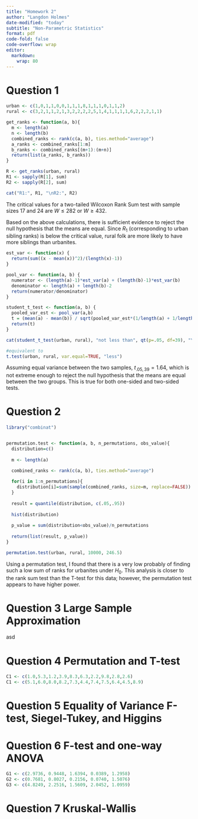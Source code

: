 ```yaml
---
title: "Homework 2"
author: "Langdon Holmes"
date-modified: "today"
subtitle: "Non-Parametric Statistics"
format: pdf
code-fold: false
code-overflow: wrap
editor: 
  markdown: 
    wrap: 80
---
```


# Question 1

```r
urban <- c(1,0,1,1,0,0,1,1,1,8,1,1,1,0,1,1,2)
rural <- c(3,2,1,1,2,1,3,2,2,2,2,5,1,4,1,1,1,1,6,2,2,2,1,1)

get_ranks <- function(a, b){
  m <- length(a)
  n <- length(b)
  combined_ranks <- rank(c(a, b), ties.method="average")
  a_ranks <- combined_ranks[1:m]
  b_ranks <- combined_ranks[(m+1):(m+n)]
  return(list(a_ranks, b_ranks))
}

R <- get_ranks(urban, rural)
R1 <- sapply(R[1], sum)
R2 <- sapply(R[2], sum)

cat("R1:", R1, "\nR2:", R2)
```

The critical values for a two-tailed Wilcoxon Rank Sum test with sample sizes 17
and 24 are $W \leq 282$ or $W \geq 432$.

Based on the above calculations, there is sufficient evidence to reject the null
hypothesis that the means are equal. Since $R_1$ (corresponding to urban sibling
ranks) is below the critical value, rural folk are more likely to have more
siblings than urbanites.

```r
est_var <- function(x) {
  return(sum((x - mean(x))^2)/(length(x)-1))
}

pool_var <- function(a, b) {
  numerator <- (length(a)-1)*est_var(a) + (length(b)-1)*est_var(b)
  denominator <- length(a) + length(b)-2
  return(numerator/denominator)
}

student_t_test <- function(a, b) {
  pooled_var_est <- pool_var(a,b)
  t = (mean(a) - mean(b)) / sqrt(pooled_var_est*(1/length(a) + 1/length(b)))
  return(t)
}

cat(student_t_test(urban, rural), "not less than", qt(p=.05, df=39), "\n")

#equivalent to
t.test(urban, rural, var.equal=TRUE, "less")
```

Assuming equal variance between the two samples, $t_{.05,39} = 1.64$, which is
not extreme enough to reject the null hypothesis that the means are equal
between the two groups. This is true for both one-sided and two-sided tests.

# Question 2

```r
library("combinat")


permutation.test <- function(a, b, n_permutations, obs_value){
  distribution=c()
  
  m <- length(a)
  
  combined_ranks <- rank(c(a, b), ties.method="average")

  for(i in 1:n_permutations){
    distribution[i]=sum(sample(combined_ranks, size=m, replace=FALSE))
  }
  
  result = quantile(distribution, c(.05,.95))
  
  hist(distribution)
  
  p_value = sum(distribution<obs_value)/n_permutations
  
  return(list(result, p_value))
}

permutation.test(urban, rural, 10000, 246.5)
```

Using a permutation test, I found that there is a very low probably of finding
such a low sum of ranks for urbanites under $H_{0}$. This analysis is closer to
the rank sum test than the T-test for this data; however, the permutation test appears to have higher power. 

# Question 3 Large Sample Approximation

asd

# Question 4 Permutation and T-test

```r
C1 <- c(1.0,5.3,1.2,3.9,8.3,6.3,2.2,9.8,2.8,2.6)
C1 <- c(5.1,6.0,8.0,8.2,7.3,4.4,7.4,7.5,6.4,4.5,8.9)
```

# Question 5 Equality of Variance F-test, Siegel-Tukey, and Higgins

# Question 6 F-test and one-way ANOVA
```r
G1 <- c(2.9736, 0.9448, 1.6394, 0.0389, 1.2958)
G2 <- c(0.7681, 0.8027, 0.2156, 0.0740, 1.5076)
G3 <- c(4.8249, 2.2516, 1.5609, 2.0452, 1.0959)
```

# Question 7 Kruskal-Wallis
